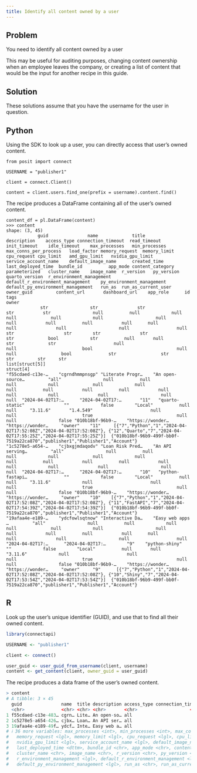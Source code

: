```yaml
---
title: Identify all content owned by a user
---
```


## Problem

You need to identify all content owned by a user

This may be useful for auditing purposes, changing content ownership when an employee leaves the company, or creating a list of content that would be the input for another recipe in this guide.

## Solution

These solutions assume that you have the username for the user in question.

::: {.panel-tabset group="language"}

## Python

Using the SDK to look up a user, you can directly access that user's owned content.

```.python
from posit import connect

USERNAME = "publisher1"

client = connect.Client()

content = client.users.find_one(prefix = username).content.find()
```

The recipe produces a DataFrame containing all of the user's owned content.

```.python
content_df = pl.DataFrame(content)
>>> content
shape: (3, 45)
            guid	           name	            title	     description	access_type	connection_timeout	read_timeout	init_timeout	idle_timeout	max_processes	min_processes	max_conns_per_process	load_factor	memory_request	memory_limit	cpu_request	cpu_limit	amd_gpu_limit	nvidia_gpu_limit	service_account_name	default_image_name	    created_time	last_deployed_time	bundle_id	       app_mode	content_category	parameterized	cluster_name	image_name	r_version	py_version	quarto_version	r_environment_management	default_r_environment_management	py_environment_management	default_py_environment_management	run_as	run_as_current_user	      owner_guid	     content_url	   dashboard_url	app_role	  id	                                                                                                                                  tags	                                                                       owner
             str	            str	              str	             str	       str	              null	        null	        null	        null           	 null	         null	                 null	       null	          null	        null	       null	     null	         null	            null	                null	              null	             str	               str	      str	            str	             str	         bool	         str	      null	     null	       str	           str	                    null	                            null	                     bool	                             null	  null	               bool	             str	             str	             str	     str	 str	                                                                                                                       list[struct[5]]	                                                                   struct[4]
"f55cdaed-c13e-…	"cgrndhmmpnsgp"	"Literate Progr…	"An open-source…	     "all"	              null	        null	        null	        null           	 null	         null	                 null	       null	          null	        null	       null	     null	         null	            null	                null	              null	"2024-04-02T17:…	  "2024-04-02T17:…	     "11"	"quarto-static"	              ""	        false	     "Local"	      null	     null	  "3.11.6"	     "1.4.549"	                    null	                            null	                     true	                             null	  null	              false	"010b18bf-96b9-…	"https://wonder…	"https://wonder…	 "owner"	"11"	 [{"7","Python","1","2024-04-02T17:52:08Z","2024-04-02T17:52:08Z"}, {"12","Quarto","7","2024-04-02T17:55:25Z","2024-04-02T17:55:25Z"}]	{"010b18bf-96b9-499f-bb0f-7519a22ca870","publisher1","Publisher1","Account"}
"1c5278e5-a654-…	"cjbxgjmdaqodv"	"Loan Risk Pred…	"An API serving…	     "all"	              null	        null	        null	        null           	 null	         null	                 null	       null	          null	        null	       null	     null	         null	            null	                null	              null	"2024-04-02T17:…	  "2024-04-02T17:…	     "10"	"python-fastapi…              ""	        false	     "Local"	      null	     null	  "3.11.6"	          null	                    null	                            null	                     true	                             null	  null	              false	"010b18bf-96b9-…	"https://wonder…	"https://wonder…	 "owner"	"10"	[{"7","Python","1","2024-04-02T17:52:08Z","2024-04-02T17:52:08Z"}, {"11","FastAPI","7","2024-04-02T17:54:39Z","2024-04-02T17:54:39Z"}]	{"010b18bf-96b9-499f-bb0f-7519a22ca870","publisher1","Publisher1","Account"}
"19afaa4e-e189-…	"ydcfowlsqtnow"	"Interactive Da…	"Easy web apps …	     "all"	              null	        null	        null	        null           	 null	         null	                 null	       null	          null	        null	       null	     null	         null	            null	                null	              null	"2024-04-02T17:…	  "2024-04-02T17:…	      "9"	 "python-shiny"	              ""	        false	     "Local"	      null	     null	  "3.11.6"	          null	                    null	                            null	                     true	                             null	  null	              false	"010b18bf-96b9-…	"https://wonder…	"https://wonder…	 "owner"	 "9"	  [{"7","Python","1","2024-04-02T17:52:08Z","2024-04-02T17:52:08Z"}, {"10","Shiny","7","2024-04-02T17:53:54Z","2024-04-02T17:53:54Z"}]	{"010b18bf-96b9-499f-bb0f-7519a22ca870","publisher1","Publisher1","Account"}

```

## R

Look up the user's unique identifier (GUID), and use that to find all their owned content.

```.r
library(connectapi)

USERNAME <- "publisher1"

client <- connect()

user_guid <- user_guid_from_username(client, username)
content <- get_content(client, owner_guid = user_guid)
```

The recipe produces a data frame of the user's owned content.

```.r
> content
# A tibble: 3 × 45
  guid               name  title description access_type connection_timeout read_timeout init_timeout idle_timeout
  <chr>              <chr> <chr> <chr>       <chr>                    <int>        <int>        <int>        <int>
1 f55cdaed-c13e-483… cgrn… Lite… An open-so… all                         NA           NA           NA           NA
2 1c5278e5-a654-426… cjbx… Loan… An API ser… all                         NA           NA           NA           NA
3 19afaa4e-e189-49f… ydcf… Inte… Easy web a… all                         NA           NA           NA           NA
# ℹ 36 more variables: max_processes <int>, min_processes <int>, max_conns_per_process <int>, load_factor <dbl>,
#   memory_request <lgl>, memory_limit <lgl>, cpu_request <lgl>, cpu_limit <lgl>, amd_gpu_limit <lgl>,
#   nvidia_gpu_limit <lgl>, service_account_name <lgl>, default_image_name <lgl>, created_time <dttm>,
#   last_deployed_time <dttm>, bundle_id <chr>, app_mode <chr>, content_category <chr>, parameterized <lgl>,
#   cluster_name <chr>, image_name <chr>, r_version <chr>, py_version <chr>, quarto_version <chr>,
#   r_environment_management <lgl>, default_r_environment_management <lgl>, py_environment_management <lgl>,
#   default_py_environment_management <lgl>, run_as <chr>, run_as_current_user <lgl>, owner_guid <chr>, …
```

:::
